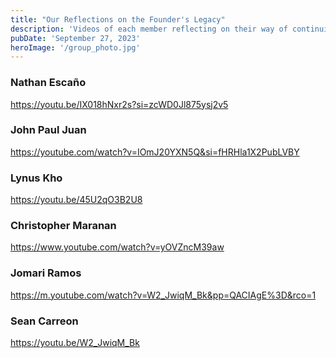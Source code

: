 ```yaml
---
title: "Our Reflections on the Founder's Legacy"
description: 'Videos of each member reflecting on their way of continuing the legacy of Mariano Jhocson and Jose Rizal.'
pubDate: 'September 27, 2023'
heroImage: '/group_photo.jpg'
---
```

### Nathan Escaño
https://youtu.be/IX018hNxr2s?si=zcWD0Jl875ysj2v5

### John Paul Juan
https://youtube.com/watch?v=IOmJ20YXN5Q&si=fHRHla1X2PubLVBY

### Lynus Kho
https://youtu.be/45U2qO3B2U8

### Christopher Maranan
https://www.youtube.com/watch?v=yOVZncM39aw

### Jomari Ramos
https://m.youtube.com/watch?v=W2_JwiqM_Bk&pp=QACIAgE%3D&rco=1

### Sean Carreon
https://youtu.be/W2_JwiqM_Bk












